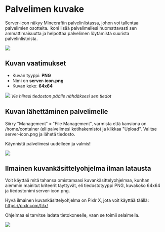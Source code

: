 # Palvelimen kuvake

Server-icon näkyy Minecraftin palvelinlistassa, johon voi tallentaa palvelimien
osotteita. Ikoni lisää palvelimellesi huomattavasti sen ammattimaisuutta ja
helpottaa palvelimen löytämistä suurista palvelinlistoista.

![](https://cdn.bittivirta.fi/docimg/crisp/image_pqmssi.png)

## Kuvan vaatimukset

-   Kuvan tyyppi: **PNG**
-   Nimi on **server-icon.png**
-   Kuvan koko: **64x64**

![](https://cdn.bittivirta.fi/docimg/crisp/image_ozxov0.png) _Vie
hiiresi tiedoston päälle nähdäksesi sen tiedot_

## Kuvan lähettäminen palvelimelle

Siirry "Management" » "File Management", varmista että kansiona on
/home/container (eli palvelimesi kotihakemisto) ja klikkaa "Upload". Valitse
server-icon.png ja lähetä tiedosto.

Käynnistä palvelimesi uudelleen ja valmis!

![](https://cdn.bittivirta.fi/docimg/crisp/image_184e2nj.png)

## Ilmainen kuvankäsittelyohjelma ilman latausta

Voit käyttää mitä tahansa omistamaasi kuvankäsittelyohjelmaa, kunhan aiemmin
mainitut kriteerit täyttyvät, eli tiedostotyyppi PNG, kuvakoko 64x64 ja
tiedostonimi server-icon.png.

Hyvä ilmainen kuvankäsittelyohjelma on Pixlr X, jota voit käyttää täällä:
https://pixlr.com/fi/x/

Ohjelmaa ei tarvitse ladata tietokoneelle, vaan se toimii selaimella.

![](https://cdn.bittivirta.fi/docimg/crisp/image_15x83xj.png)

